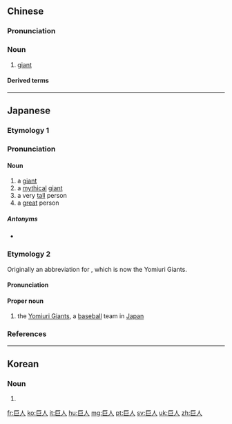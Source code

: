==Chinese==
{{zh-forms}}

===Pronunciation===
{{zh-pron
|m=jùrén
|c=geoi6 jan4
|h=pfs=ki-ngìn
|mn=kī-jîn
|cat=n
}}

===Noun===
{{zh-noun}}

# [[giant]]

====Derived terms====
{{zh-der|巨人柱|巨人族|巨人症|泥足巨人}}

----

==Japanese==
{{ja-kanjitab|きょ|じん|yomi=o}}

===Etymology 1===
{{compound|lang=ja|sort=きょじん|巨|tr1=[[kyo]]|t1=[[giant]]|人|t2=[[man]]|tr2=[[jin]]}}

===Pronunciation===
{{ja-pron|きょじん|acc=h|acc_ref=NHK|y=ko}}

====Noun====
{{ja-noun|きょじん}}

# a [[giant]]
# a [[mythical]] [[giant]]
# a very [[tall]] person
# a [[great]] person

=====Antonyms=====
* {{ja-r|矮人|わいじん|gloss=[[dwarf]]}}

===Etymology 2===
Originally an abbreviation for {{ja-l|東京巨人軍|とうきょうきょじんぐん|Tōkyō Kyojin-gun}}, which is now the Yomiuri Giants.

====Pronunciation====
{{ja-pron|きょじん|acc=a|y=ko}}

====Proper noun====
{{ja-pos|きょじん|proper}}

# {{lb|ja|baseball|sort=きょじん}} the [[w:Yomiuri Giants|Yomiuri Giants]], a [[baseball]] team in [[Japan]]

===References===
<references/>

----

==Korean==
{{ko-hanjatab}}

===Noun===
{{ko-noun|hj|hangeul=거인}}

# {{hanja form of|거인|[[giant]]}}

[[fr:巨人]]
[[ko:巨人]]
[[it:巨人]]
[[hu:巨人]]
[[mg:巨人]]
[[pt:巨人]]
[[sv:巨人]]
[[uk:巨人]]
[[zh:巨人]]